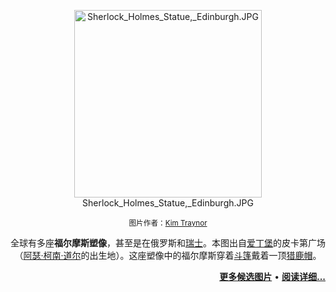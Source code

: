 <center>
[[Image:Sherlock_Holmes_Statue,_Edinburgh.JPG|300px]]

<small>图片作者：[[Commons:User:Kim_Traynor|Kim Traynor]]</small>

全球有多座'''福尔摩斯塑像'''，甚至是在俄罗斯和[[:File:Sherlock_Holmes_statue_at_Meiringen2.jpg|瑞士]]。本图出自[[爱丁堡|爱丁堡]]的皮卡第广场（[[阿瑟·柯南·道尔|阿瑟·柯南·道尔]]的出生地）。这座塑像中的福尔摩斯穿着[[斗篷|斗篷]]戴着一顶[[猎鹿帽|猎鹿帽]]。

</center>
<div align="right">'''[[User:JuneAugust/Portal:Sherlock_Holmes/Selected_picture|更多候选图片]]''' • [[Sherlock_Holmes|'''阅读详细...''']]</div>